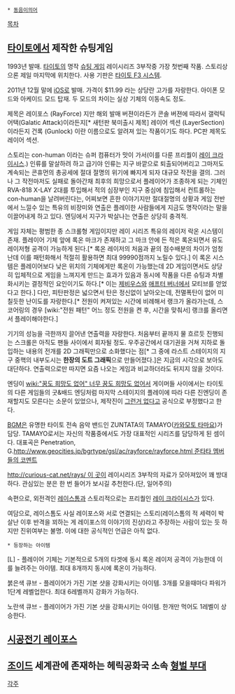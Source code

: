  * [[동음이의어]]

[[목차]]
== [[타이토]]에서 제작한 슈팅게임 ==
{{{#!html
<object width="480" height="390"><param name="movie" value="http://www.youtube.com/v/SPls-23OPmY?version=3&amp;hl=en_US&amp;rel=0"></param><param name="allowFullScreen" value="true"></param><param name="allowscriptaccess" value="always"></param><embed src="http://www.youtube.com/v/SPls-23OPmY?version=3&amp;hl=en_US&amp;rel=0" type="application/x-shockwave-flash" width="480" height="390" allowscriptaccess="always" allowfullscreen="true"></embed></object><br>}}}

1993년 발매. [[타이토]]의 명작 [[슈팅 게임]] 레이시리즈 3부작중 가장 첫번째 작품. 스토리상으론 제일 마지막에 위치한다. 사용 기판은 [[타이토 F3 시스템]].

2011년 12월 말에 [[iOS]]로 발매. 가격이 $11.99 라는 상당란 고가를 자랑한다. 아이폰 모드와 아케이드 모드 탑재. 두 모드의 차이는 실상 기체의 이동속도 정도.

제목은 레이포스 (RayForce) 지만 해외 발매 버젼이라든가 콘솔 버젼에 따라서 갤럭틱 어택(Galatic Attack)이라든지[* 새턴판 북미출시 제목] 레이어 섹션 (LayerSection) 이라든지 건록 (Gunlock) 이란 이름으로도 알려져 있는 작품이기도 하다. PC판 제목도 레이어 섹션.


스토리는 con-human 이라는 슈퍼 컴퓨터가 맛이 가서(이를 다룬 프리퀄이 [[레이 크라이시스]].) 인류를 말살하려 하고 급기야 인류는 지구 바깥으로 퇴출되어버리고 그마저도 계속되는 콘휴먼의 총공세에 절대 절명의 위기에 빠지게 되자 대규모 작전을 결의. 그러나 그 작전마저도 실패로 돌아간채 최후의 희망으로서 플레이어가 조종하게 되는 기체인 RVA-818 X-LAY 2대를 투입해서 적의 심장부인 지구 중심에 침입해서 컨트롤하는 con-human을 날려버린다는, 어찌보면 흔한 이야기지만 절대절명의 상황과 게임 전반에서 느낄수 있는 특유의 비장미와 연출은 플레이한 사람들에게 지금도 명작이라는 말을 이끌어내게 하고 있다. 엔딩에서 지구가 박살나는 연출은 상당히 충격적.

게임 자체는 평범한 종 스크롤형 게임이지만 레이 시리즈 특유의 레이저 락온 시스템이 존재. 플레이어 기체 앞에 록온 마크가 존재하고 그 마크 안에 든 적은 록온되면서 유도 레이저형 공격이 가능하게 된다.[* 록온 레이저의 처음과 끝의 점수배분의 차이가 엄청난데 이를 패턴화해서 적절히 활용하면 최대 99990점까지 노릴수 있다.] 이 록온 시스템은 플레이어보다 낮은 위치의 기체에게만 록온이 가능했는데 2D 게임이면서도 상당히 입체적으로 게임을 느껴지게 만드는 효과가 있음과 동시에 작품을 다른 슈팅과 차별화시키는 결정적인 요인이기도 하다.[* 이는 [[제비우스]]와 [[애프터 버너]]에서 모티브를 얻었다고 한다.] 다만, 피탄판정은 넓으면서 탄은 정신없이 날아오는데, 전멸폭탄이 없어 미칠듯한 난이도를 자랑한다.[* 전원이 켜져있는 시간에 비례해서 랭크가 올라가는데, 스코어링의 경우 [wiki:"전원 패턴" 어느 정도 전원을 켠 후, 시간을 맞춰서] 랭크를 올리면서 플레이해야한다.]


기기의 성능을 극한까지 끌어낸 연출력을 자랑한다. 처음부터 끝까지 물 흐르듯 진행되는 스크롤은 아직도 팬들 사이에서 회자될 정도. 우주공간에서 대기권을 거쳐 지하로 돌입하는 내용의 전개를 2D 그래픽만으로 소화했다는 점[* 그 중에 라스트 스테이지의 지구 중핵의 내부도시는 '''한장의 도트 그래픽'''으로 만들어졌다.]은 지금의 시각으로 보아도 대단하다. 연출력으로만 따지면 요즘 나오는 게임과 비교하더라도 뒤지지 않을 것이다.

엔딩이 [[wiki:"꿈도 희망도 없어" 너무 꿈도 희망도 없어서]] 게이머들 사이에서는 타이토의 다른 게임들의 굿&배드 엔딩처럼 마지막 스테이지의 플레이에 따라 다른 진엔딩이 존재할지도 모른다는 소문이 있었으나, 제작진이 [[그런거 없다]]고 공식으로 부정했다고 한다. 

[[BGM]]은 유명한 타이토 전속 음악 밴드인 ZUNTATA의 TAMAYO([[카와모토 타마요]])가 담당. TAMAYO로서는 자신의 작품중에서도 가장 대표적인 시리즈를 담당하게 된 셈이다. 대표곡은 Penetration, G.[[http://www.geocities.jp/bgrtype/gsl/ac/rayforce/rayforce.html 준타타 멤버들의 코멘트]]

[[http://curious-cat.net/rays/ 이 곳]]이 레이시리즈 3부작의 자료가 모아져있어 꽤 방대하다. 관심있는 분은 한 번 들어가 보시길 추천한다.(단, 일어주의)

속편으로, 외전격인 [[레이스톰]]과 스토리적으로는 프리퀄인 [[레이 크라이시스]]가 있다. 

여담으로, 레이스톰도 사실 레이포스와 서로 연결되는 스토리(레이스톰의 적 세력이 박살난 이후 반격을 꾀하는 게 레이포스의 이야기의 진상)라고 주장하는 사람이 있는 듯 하지만 진위여부는 불명. 이에 대한 공식적인 언급은 아직 없다.


 * 등장하는 아이템

[L] - 플레이어 기체는 기본적으로 5개의 타겟에 동시 록온 레이저 공격이 가능한데 이를 늘려주는 아이템. 최대 8개까지 동시에 록온이 가능하다.

붉은색 큐브 - 플레이어가 가진 기본 샷을 강화시키는 아이템. 3개를 모을때마다 파워가 1단계 레벨업한다. 최대 6레벨까지 강화가 가능하다.

노란색 큐브 - 플레이어가 가진 기본 샷을 강화시키는 아이템. 한개만 먹어도 1레벨이 상승한다.

== [[시공전기 레이포스]] ==

== [[조이드]] 세계관에 존재하는 헤릭공화국 소속 [[형벌 부대]] ==

[[각주]]
